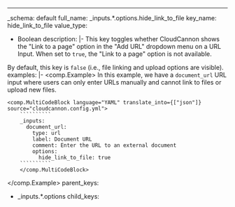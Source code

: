 ---
_schema: default
full_name: _inputs.*.options.hide_link_to_file
key_name: hide_link_to_file
value_type:
  - Boolean
description: |-
  This key toggles whether CloudCannon shows the "Link to a page" option in the "Add URL" dropdown menu on a URL Input. When set to `true`, the "Link to a page" option is not available.

  By default, this key is `false` (i.e., file linking and upload options are visible).
examples: |-
  <comp.Example>
    In this example, we have a `document_url` URL input where users can only enter URLs manually and cannot link to files or upload new files.

    <comp.MultiCodeBlock language="YAML" translate_into={["json"]} source="cloudcannon.config.yml">
        ``````````
        _inputs:
          document_url:
            type: url
            label: Document URL
            comment: Enter the URL to an external document
            options:
              hide_link_to_file: true
        ``````````
        </comp.MultiCodeBlock>
  </comp.Example>
parent_keys:
  - _inputs.*.options
child_keys: 
